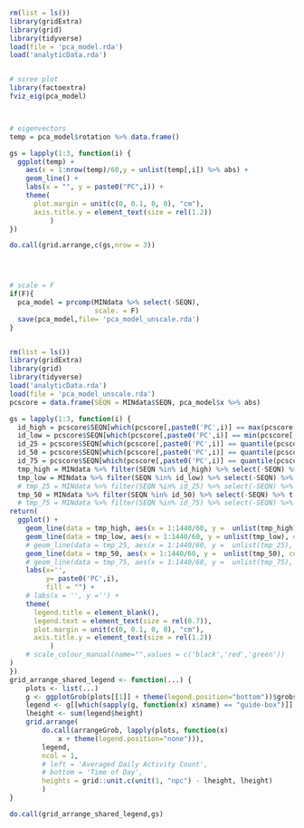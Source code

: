 ```r
rm(list = ls())
library(gridExtra)
library(grid)
library(tidyverse)
load(file = 'pca_model.rda')
load('analyticData.rda')


# scree plot
library(factoextra)
fviz_eig(pca_model)



# eigenvectors
temp = pca_model$rotation %>% data.frame()

gs = lapply(1:3, function(i) {
  ggplot(temp) + 
    aes(x = 1:nrow(temp)/60,y = unlist(temp[,i]) %>% abs) + 
    geom_line() +
    labs(x = "", y = paste0("PC",i)) +
    theme(
      plot.margin = unit(c(0, 0.1, 0, 0), "cm"),
      axis.title.y = element_text(size = rel(1.2))
          )
})

do.call(grid.arrange,c(gs,nrow = 3))




# scale = F
if(F){
  pca_model = prcomp(MINdata %>% select(-SEQN),
                     scale. = F)
  save(pca_model,file= 'pca_model_unscale.rda')
}


rm(list = ls())
library(gridExtra)
library(grid)
library(tidyverse)
load('analyticData.rda')
load(file = 'pca_model_unscale.rda')
pcscore = data.frame(SEQN = MINdata$SEQN, pca_model$x %>% abs)

gs = lapply(1:3, function(i) {
  id_high = pcscore$SEQN[which(pcscore[,paste0('PC',i)] == max(pcscore[,paste0('PC',i)]))]
  id_low = pcscore$SEQN[which(pcscore[,paste0('PC',i)] == min(pcscore[,paste0('PC',i)]))]
  id_25 = pcscore$SEQN[which(pcscore[,paste0('PC',i)] == quantile(pcscore[,paste0('PC',i)],c(0.25,0.5,0.75),type = 3)[1])]
  id_50 = pcscore$SEQN[which(pcscore[,paste0('PC',i)] == quantile(pcscore[,paste0('PC',i)],c(0.25,0.5,0.75),type = 3)[2])]
  id_75 = pcscore$SEQN[which(pcscore[,paste0('PC',i)] == quantile(pcscore[,paste0('PC',i)],c(0.25,0.5,0.75),type = 3)[3])]  
  tmp_high = MINdata %>% filter(SEQN %in% id_high) %>% select(-SEQN) %>% t %>% as.data.frame()
  tmp_low = MINdata %>% filter(SEQN %in% id_low) %>% select(-SEQN) %>% t %>% as.data.frame()
  # tmp_25 = MINdata %>% filter(SEQN %in% id_25) %>% select(-SEQN) %>% t %>% as.data.frame()
  tmp_50 = MINdata %>% filter(SEQN %in% id_50) %>% select(-SEQN) %>% t %>% as.data.frame()
  # tmp_75 = MINdata %>% filter(SEQN %in% id_75) %>% select(-SEQN) %>% t %>% as.data.frame()
return(
  ggplot() +
    geom_line(data = tmp_high, aes(x = 1:1440/60, y =  unlist(tmp_high), color = paste0('Subject with the Highest PC Scores'))) +
    geom_line(data = tmp_low, aes(x = 1:1440/60, y = unlist(tmp_low), color = paste0('Subject with the Lowest PC Scores'))) +
    # geom_line(data = tmp_25, aes(x = 1:1440/60, y =  unlist(tmp_25), color = paste0('Subject with the 25th percentile of PC Scores')))  +
    geom_line(data = tmp_50, aes(x = 1:1440/60, y =  unlist(tmp_50), color = paste0('Subject with the 50th percentile of PC Scores')))  +
    # geom_line(data = tmp_75, aes(x = 1:1440/60, y =  unlist(tmp_75), color = paste0('Subject with the 75th percentile of PC Scores')))  +
    labs(x='',
         y= paste0('PC',i),
         fill = "") +
    # labs(x = '', y ='') +
    theme(
      legend.title = element_blank(),
      legend.text = element_text(size = rel(0.7)),
      plot.margin = unit(c(0, 0.1, 0, 0), "cm"),
      axis.title.y = element_text(size = rel(1.2))
          )
    # scale_colour_manual(name="",values = c('black','red','green'))
)
})
grid_arrange_shared_legend <- function(...) {
    plots <- list(...)
    g <- ggplotGrob(plots[[1]] + theme(legend.position="bottom"))$grobs
    legend <- g[[which(sapply(g, function(x) x$name) == "guide-box")]]
    lheight <- sum(legend$height)
    grid.arrange(
        do.call(arrangeGrob, lapply(plots, function(x)
            x + theme(legend.position="none"))),
        legend,
        ncol = 1,
        # left = 'Averaged Daily Activity Count',
        # bottom = 'Time of Day',
        heights = grid::unit.c(unit(1, "npc") - lheight, lheight)
        )
}

do.call(grid_arrange_shared_legend,gs)
```

